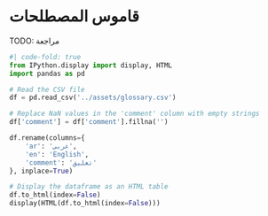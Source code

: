 # قاموس المصطلحات

TODO: مراجعة

```python
#| code-fold: true
from IPython.display import display, HTML
import pandas as pd

# Read the CSV file
df = pd.read_csv('../assets/glossary.csv')

# Replace NaN values in the 'comment' column with empty strings
df['comment'] = df['comment'].fillna('')

df.rename(columns={
    'ar': 'عربي',
    'en': 'English',
    'comment': 'تعليق'
}, inplace=True)

# Display the dataframe as an HTML table
df.to_html(index=False)
display(HTML(df.to_html(index=False)))
```
